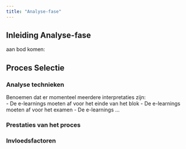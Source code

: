 ```yaml
---
title: "Analyse-fase"
---
```


## Inleiding Analyse-fase

aan bod komen:

## Proces Selectie

### Analyse technieken

Benoemen dat er momenteel meerdere interpretaties zijn:  
- De e-learnings moeten af voor het einde van het blok
- De e-learnings moeten af voor het examen
- De e-learnings ...

### Prestaties van het proces

### Invloedsfactoren
